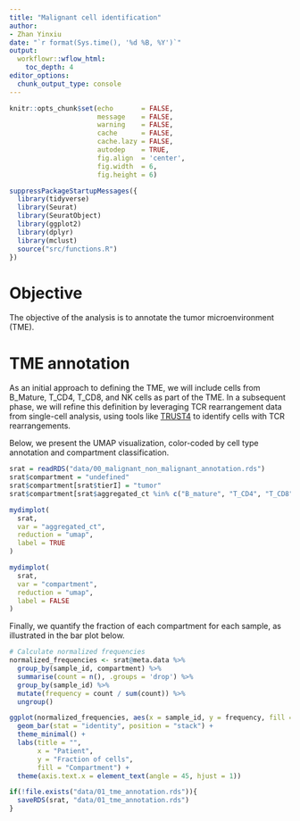 ```yaml
---
title: "Malignant cell identification"
author: 
- Zhan Yinxiu
date: "`r format(Sys.time(), '%d %B, %Y')`"
output:
  workflowr::wflow_html:
    toc_depth: 4
editor_options:
  chunk_output_type: console
---
```


```r
knitr::opts_chunk$set(echo       = FALSE,
                      message    = FALSE,
                      warning    = FALSE,
                      cache      = FALSE,
                      cache.lazy = FALSE,
                      autodep    = TRUE,
                      fig.align  = 'center',
                      fig.width  = 6,
                      fig.height = 6)

```

```r
suppressPackageStartupMessages({
  library(tidyverse)
  library(Seurat)
  library(SeuratObject)
  library(ggplot2)
  library(dplyr)
  library(mclust)
  source("src/functions.R")
})

```

# Objective

The objective of the analysis is to annotate the tumor microenvironment (TME).

# TME annotation

As an initial approach to defining the TME, we will include cells from B_Mature, T_CD4, T_CD8, and NK cells as part of the TME. In a subsequent phase, we will refine this definition by leveraging TCR rearrangement data from single-cell analysis, using tools like [TRUST4](https://www.nature.com/articles/s41592-021-01142-2) to identify cells with TCR rearrangements.


Below, we present the UMAP visualization, color-coded by cell type annotation and compartment classification.

```r
srat = readRDS("data/00_malignant_non_malignant_annotation.rds")
srat$compartment = "undefined"
srat$compartment[srat$tierI] = "tumor"
srat$compartment[srat$aggregated_ct %in% c("B_mature", "T_CD4", "T_CD8", "NK_cells")] = "tme"
```

```r
mydimplot(
  srat,
  var = "aggregated_ct",
  reduction = "umap",
  label = TRUE
)
```

```r
mydimplot(
  srat,
  var = "compartment",
  reduction = "umap",
  label = FALSE
)
```

Finally, we quantify the fraction of each compartment for each sample, as illustrated in the bar plot below.


```r
# Calculate normalized frequencies
normalized_frequencies <- srat@meta.data %>%
  group_by(sample_id, compartment) %>%
  summarise(count = n(), .groups = 'drop') %>%
  group_by(sample_id) %>%
  mutate(frequency = count / sum(count)) %>%
  ungroup()

ggplot(normalized_frequencies, aes(x = sample_id, y = frequency, fill = compartment)) +
  geom_bar(stat = "identity", position = "stack") +
  theme_minimal() +
  labs(title = "",
       x = "Patient",
       y = "Fraction of cells",
       fill = "Compartment") +
  theme(axis.text.x = element_text(angle = 45, hjust = 1))
```

```r
if(!file.exists("data/01_tme_annotation.rds")){
  saveRDS(srat, "data/01_tme_annotation.rds")
}
```
